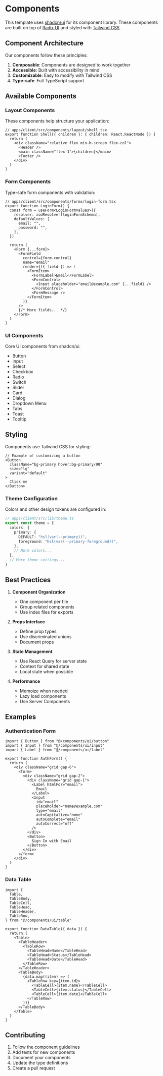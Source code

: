 # Components

This template uses [shadcn/ui](https://ui.shadcn.com/) for its component library. These components are built on top of [Radix UI](https://www.radix-ui.com/) and styled with [Tailwind CSS](https://tailwindcss.com/).

## Component Architecture

Our components follow these principles:

1. **Composable**: Components are designed to work together
2. **Accessible**: Built with accessibility in mind
3. **Customizable**: Easy to modify with Tailwind CSS
4. **Type-safe**: Full TypeScript support

## Available Components

### Layout Components

These components help structure your application:

```tsx
// apps/client/src/components/layout/shell.tsx
export function Shell({ children }: { children: React.ReactNode }) {
  return (
    <div className="relative flex min-h-screen flex-col">
      <Header />
      <main className="flex-1">{children}</main>
      <Footer />
    </div>
  )
}
```

### Form Components

Type-safe form components with validation:

```tsx
// apps/client/src/components/forms/login-form.tsx
export function LoginForm() {
  const form = useForm<LoginFormValues>({
    resolver: zodResolver(loginFormSchema),
    defaultValues: {
      email: "",
      password: "",
    },
  })

  return (
    <Form {...form}>
      <FormField
        control={form.control}
        name="email"
        render={({ field }) => (
          <FormItem>
            <FormLabel>Email</FormLabel>
            <FormControl>
              <Input placeholder="email@example.com" {...field} />
            </FormControl>
            <FormMessage />
          </FormItem>
        )}
      />
      {/* More fields... */}
    </Form>
  )
}
```

### UI Components

Core UI components from shadcn/ui:

- Button
- Input
- Select
- Checkbox
- Radio
- Switch
- Slider
- Card
- Dialog
- Dropdown Menu
- Tabs
- Toast
- Tooltip

## Styling

Components use Tailwind CSS for styling:

```tsx
// Example of customizing a button
<Button
  className="bg-primary hover:bg-primary/90"
  size="lg"
  variant="default"
>
  Click me
</Button>
```

### Theme Configuration

Colors and other design tokens are configured in:

```ts
// apps/client/src/lib/theme.ts
export const theme = {
  colors: {
    primary: {
      DEFAULT: "hsl(var(--primary))",
      foreground: "hsl(var(--primary-foreground))",
    },
    // More colors...
  },
  // More theme settings...
}
```

## Best Practices

1. **Component Organization**
   - One component per file
   - Group related components
   - Use index files for exports

2. **Props Interface**
   - Define prop types
   - Use discriminated unions
   - Document props

3. **State Management**
   - Use React Query for server state
   - Context for shared state
   - Local state when possible

4. **Performance**
   - Memoize when needed
   - Lazy load components
   - Use Server Components

## Examples

### Authentication Form

```tsx
import { Button } from "@/components/ui/button"
import { Input } from "@/components/ui/input"
import { Label } from "@/components/ui/label"

export function AuthForm() {
  return (
    <div className="grid gap-6">
      <form>
        <div className="grid gap-2">
          <div className="grid gap-1">
            <Label htmlFor="email">
              Email
            </Label>
            <Input
              id="email"
              placeholder="name@example.com"
              type="email"
              autoCapitalize="none"
              autoComplete="email"
              autoCorrect="off"
            />
          </div>
          <Button>
            Sign In with Email
          </Button>
        </div>
      </form>
    </div>
  )
}
```

### Data Table

```tsx
import {
  Table,
  TableBody,
  TableCell,
  TableHead,
  TableHeader,
  TableRow,
} from "@/components/ui/table"

export function DataTable({ data }) {
  return (
    <Table>
      <TableHeader>
        <TableRow>
          <TableHead>Name</TableHead>
          <TableHead>Status</TableHead>
          <TableHead>Date</TableHead>
        </TableRow>
      </TableHeader>
      <TableBody>
        {data.map((item) => (
          <TableRow key={item.id}>
            <TableCell>{item.name}</TableCell>
            <TableCell>{item.status}</TableCell>
            <TableCell>{item.date}</TableCell>
          </TableRow>
        ))}
      </TableBody>
    </Table>
  )
}
```

## Contributing

1. Follow the component guidelines
2. Add tests for new components
3. Document your components
4. Update the type definitions
5. Create a pull request
